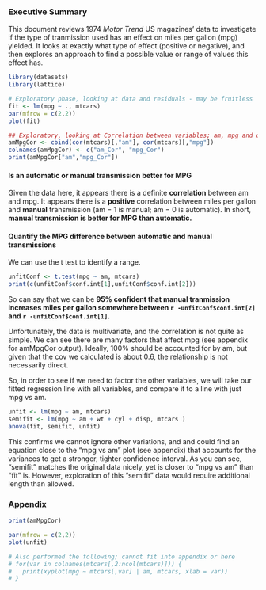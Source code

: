 ### Executive Summary

This document reviews 1974 *Motor Trend* US magazines' data to investigate if the type of tranmission used has an effect on miles per gallon (mpg) yielded.
It looks at exactly what type of effect (positive or negative),
and then explores an approach to find a possible value or range of values this effect has.

```r
library(datasets)
library(lattice)

# Exploratory phase, looking at data and residuals - may be fruitless
fit <- lm(mpg ~ ., mtcars)
par(mfrow = c(2,2))
plot(fit)

## Exploratory, looking at Correlation between variables; am, mpg and other variables
amMpgCor <- cbind(cor(mtcars)[,"am"], cor(mtcars)[,"mpg"])
colnames(amMpgCor) <- c("am_Cor", "mpg_Cor")
print(amMpgCor["am","mpg_Cor"])
```

#### Is an automatic or manual transmission better for MPG
Given the data here, it appears there is a definite **correlation** between am and mpg.
It appears there is a **positive** correlation between miles per gallon and **manual** transmission (am = 1 is manual; am = 0 is automatic).
In short, **manual transmission is better for MPG than automatic.**

#### Quantify the MPG difference between automatic and manual transmissions

We can use the t test to identify a range.

```r
unfitConf <- t.test(mpg ~ am, mtcars)
print(c(unfitConf$conf.int[1],unfitConf$conf.int[2]))
```

So can say that we can be **95% confident that manual tranmission increases miles per gallon somewhere between `r -unfitConf$conf.int[2]` and `r -unfitConf$conf.int[1]`.**

Unfortunately, the data is multivariate, and the correlation is not quite as simple.
We can see there are many factors that affect mpg (see appendix for amMpgCor output).
Ideally, 100% should be accounted for by am, but given that the cov we calculated is about 0.6, the relationship is not necessarily direct.

So, in order to see if we need to factor the other variables, we will take our fitted regression line with all variables, and compare it to a line with just mpg vs am.

```r
unfit <- lm(mpg ~ am, mtcars)
semifit <- lm(mpg ~ am + wt + cyl + disp, mtcars )
anova(fit, semifit, unfit)
```

This confirms we cannot ignore other variations, and and could find an equation close to the "mpg vs am" plot (see appendix) that accounts for the variances to get a stronger, tighter confidence interval.
As you can see, "semifit" matches the original data nicely, yet is closer to "mpg vs am" than "fit" is.
However, exploration of this "semifit" data would require additional length than allowed.

<div style="page-break-after: always;"></div>
### Appendix

```r
print(amMpgCor)

par(mfrow = c(2,2))
plot(unfit)
```

```r
# Also performed the following; cannot fit into appendix or here
# for(var in colnames(mtcars[,2:ncol(mtcars)])) {
#  	print(xyplot(mpg ~ mtcars[,var] | am, mtcars, xlab = var))
# }
```